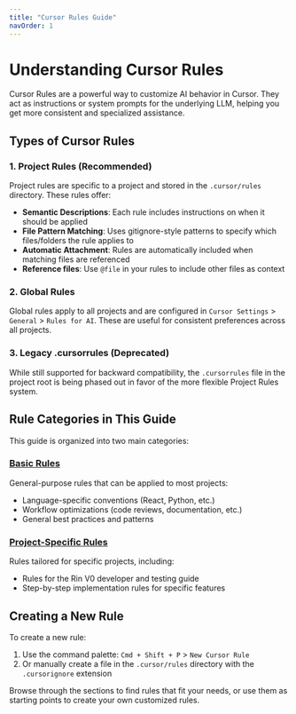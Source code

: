 ```yaml
---
title: "Cursor Rules Guide"
navOrder: 1
---
```


# Understanding Cursor Rules

Cursor Rules are a powerful way to customize AI behavior in Cursor. They act as instructions or system prompts for the underlying LLM, helping you get more consistent and specialized assistance.

## Types of Cursor Rules

### 1. Project Rules (Recommended)

Project rules are specific to a project and stored in the `.cursor/rules` directory. These rules offer:

- **Semantic Descriptions**: Each rule includes instructions on when it should be applied
- **File Pattern Matching**: Uses gitignore-style patterns to specify which files/folders the rule applies to
- **Automatic Attachment**: Rules are automatically included when matching files are referenced
- **Reference files**: Use `@file` in your rules to include other files as context

### 2. Global Rules

Global rules apply to all projects and are configured in `Cursor Settings` > `General` > `Rules for AI`. These are useful for consistent preferences across all projects.

### 3. Legacy .cursorrules (Deprecated)

While still supported for backward compatibility, the `.cursorrules` file in the project root is being phased out in favor of the more flexible Project Rules system.

## Rule Categories in This Guide

This guide is organized into two main categories:

### [Basic Rules](/cursor-rules/basic-rules)

General-purpose rules that can be applied to most projects:
- Language-specific conventions (React, Python, etc.)
- Workflow optimizations (code reviews, documentation, etc.)
- General best practices and patterns

### [Project-Specific Rules](/cursor-rules/v0)

Rules tailored for specific projects, including:
- Rules for the Rin V0 developer and testing guide
- Step-by-step implementation rules for specific features

## Creating a New Rule

To create a new rule:
1. Use the command palette: `Cmd + Shift + P` > `New Cursor Rule`
2. Or manually create a file in the `.cursor/rules` directory with the `.cursorignore` extension

Browse through the sections to find rules that fit your needs, or use them as starting points to create your own customized rules. 